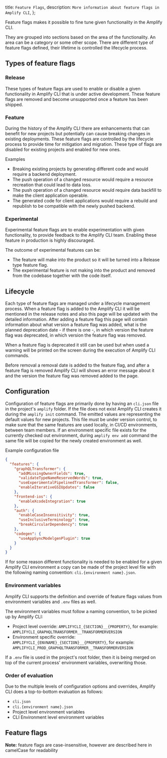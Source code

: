   title: `Feature Flags`,
  description: `More information about feature flags in Amplify CLI`,
};


Feature flags makes it possible to fine tune given functionality in the Amplify CLI.

They are grouped into sections based on the area of the functionality. An area can be a category or some other scope. There are different type of feature flags defined, their lifetime is controlled the lifecycle process.

## Types of feature flags

### Release

These types of feature flags are used to enable or disable a given functionality in Amplify CLI that is under active development. These feature flags are removed and become unsupported once a feature has been shipped.

### Feature

During the history of the Amplify CLI there are enhancements that can benefit for new projects but potentially can cause breaking changes in existing deployments. These feature flags are controlled by the lifecycle process to provide time for mitigation and migration. These type of flags are disabled for existing projects and enabled for new ones.

Examples

- Breaking existing projects by generating different code and would require a backend deployment.
- The push operation of a changed resource would require a resource recreation that could lead to data loss.
- The push operation of a changed resource would require data backfill to make the client application operable.
- The generated code for client applications would require a rebuild and republish to be compatible with the newly pushed backend.

### Experimental

Experimental feature flags are to enable experimentation with given functionality, to provide feedback to the Amplify CLI team. Enabling these feature in production is highly discouraged.

The outcome of experimental features can be:

- The feature will make into the product so it will be turned into a Release type feature flag.
- The experimental feature is not making into the product and removed from the codebase together with the code itself.

## Lifecycle

Each type of feature flags are managed under a lifecycle management process. When a feature flag is added to the Amplify CLI it will be mentioned in the release notes and also this page will be updated with the detailed information. After adding a feature flag this page will contain information about what version a feature flag was added, what is the planned deprecation date - if there is one -, in which version the feature flag was deprecated, in which version the feature flag was removed.

When a feature flag is deprecated it still can be used but when used a warning will be printed on the screen during the execution of Amplify CLI commands.

Before removal a removal date is added to the feature flag, and after a feature flag is removed Amplify CLI will shows an error message about it and the version the feature flag was removed added to the page.

## Configuration

Configuration of feature flags are primarily done by having an `cli.json` file in the project's `amplify` folder. If the file does not exist Amplify CLI creates it during the `amplify init` command. The emitted values are representing the default values for new projects. This file must be under version control, to make sure that the same features are used locally, in CI/CD environments, between team members. If an environment specific file exists for the currently checked out environment, during `amplify env add` command the same file will be copied for the newly created environment as well.

Example configuration file

```json
{
  "features": {
    "graphQLTransformer": {
      "addMissingOwnerFields": true,
      "validateTypeNameReservedWords": true,
      "useExperimentalPipelinedTransformer": false,
      "enableIterativeGSIUpdates": false
    },
    "frontend-ios": {
      "enableXcodeIntegration": true
    },
    "auth": {
      "enableCaseInsensitivity": true,
      "useInclusiveTerminology": true,
      "breakCircularDependency": true
    },
    "codegen": {
      "useAppSyncModelgenPlugin": true
    }
  }
}
```

If for some reason different functionality is needed to be enabled for a given Amplify CLI environment a copy can be made of the project level file with the following naming convention: `cli.{environment name}.json`.

### Environment variables

Amplify CLI supports the definition and override of feature flags values from environment variables and `.env` files as well.

The environment variables must follow a naming convention, to be picked up by Amplify CLI:

- Project level override: `AMPLIFYCLI_{SECTION}__{PROPERTY}`, for example: `AMPLIFYCLI_GRAPHQLTRANSFORMER__TRANSFORMERVERSION`
- Environment specific override: `AMPLIFYCLI_{ENVNAME}_{SECTION}__{PROPERTY}`, for example: `AMPLIFYCLI_PROD_GRAPHQLTRANSFORMER__TRANSFORMERVERSION`

If a `.env` file is used in the project's root folder, then it is being merged on top of the current process' environment variables, overwriting those.

### Order of evaluation

Due to the multiple levels of configuration options and overrides, Amplify CLI does a top-to-bottom evaluation as follows:

- `cli.json`
- `cli.{environment name}.json`
- Project level environment variables
- CLI Environment level environment variables

## Feature flags

<Callout>

**Note:** feature flags are case-insensitive, however are described here in camelCase for readability 

</Callout>

<FeatureFlags />
